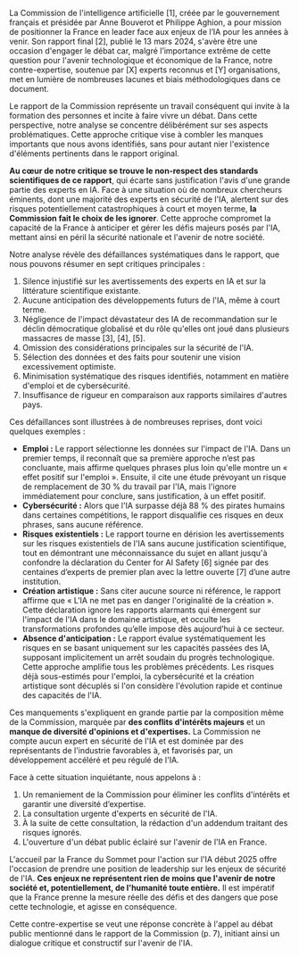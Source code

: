 
La Commission de l'intelligence artificielle <Reference>\[1\]</Reference>, créée par le gouvernement français et présidée par Anne Bouverot et Philippe Aghion, a pour mission de positionner la France en leader face aux enjeux de l’IA pour les années à venir. Son rapport final <Reference>\[2\]</Reference>, publié le 13 mars 2024, s'avère être une occasion d'engager le débat car, malgré l’importance extrême de cette question pour l'avenir technologique et économique de la France, notre contre-expertise, soutenue par \[X\] experts reconnus et \[Y\] organisations, met en lumière de nombreuses lacunes et biais méthodologiques dans ce document.

Le rapport de la Commission représente un travail conséquent qui invite à la formation des personnes et incite à faire vivre un débat. Dans cette perspective, notre analyse se concentre délibérément sur ses aspects problématiques. Cette approche critique vise à combler les manques importants que nous avons identifiés, sans pour autant nier l'existence d'éléments pertinents dans le rapport original.

**Au cœur de notre critique se trouve le non-respect des standards scientifiques de ce rapport**, qui écarte sans justification l'avis d'une grande partie des experts en IA. Face à une situation où de nombreux chercheurs éminents, dont une majorité des experts en sécurité de l'IA, alertent sur des risques potentiellement catastrophiques à court et moyen terme, **la Commission fait le choix de les ignorer**. Cette approche compromet la capacité de la France à anticiper et gérer les défis majeurs posés par l'IA, mettant ainsi en péril la sécurité nationale et l'avenir de notre société.

Notre analyse révèle des défaillances systématiques dans le rapport, que nous pouvons résumer en sept critiques principales :

1. Silence injustifié sur les avertissements des experts en IA et sur la littérature scientifique existante.  
2. Aucune anticipation des développements futurs de l'IA, même à court terme.  
3. Négligence de l'impact dévastateur des IA de recommandation sur le déclin démocratique globalisé et du rôle qu'elles ont joué dans plusieurs massacres de masse <Reference>\[3\]</Reference>, <Reference>\[4\]</Reference>, <Reference>\[5\]</Reference>.  
4. Omission des considérations principales sur la sécurité de l'IA.  
5. Sélection des données et des faits pour soutenir une vision excessivement optimiste.  
6. Minimisation systématique des risques identifiés, notamment en matière d'emploi et de cybersécurité.  
7. Insuffisance de rigueur en comparaison aux rapports similaires d'autres pays.

Ces défaillances sont illustrées à de nombreuses reprises, dont voici quelques exemples :

- **Emploi :** Le rapport sélectionne les données sur l'impact de l'IA. Dans un premier temps, il reconnaît que sa première approche n’est pas concluante, mais affirme quelques phrases plus loin qu'elle montre un « effet positif sur l'emploi ». Ensuite, il cite une étude prévoyant un risque de remplacement de 30 % du travail par l'IA, mais l'ignore immédiatement pour conclure, sans justification, à un effet positif.  
- **Cybersécurité :** Alors que l'IA surpasse déjà 88 % des pirates humains dans certaines compétitions, le rapport disqualifie ces risques en deux phrases, sans aucune référence.  
- **Risques existentiels :** Le rapport tourne en dérision les avertissements sur les risques existentiels de l'IA sans aucune justification scientifique, tout en démontrant une méconnaissance du sujet en allant jusqu'à confondre la déclaration du Center for AI Safety <Reference>\[6\]</Reference> signée par des centaines d’experts de premier plan avec la lettre ouverte <Reference>\[7\]</Reference> d’une autre institution.  
- **Création artistique :** Sans citer aucune source ni référence, le rapport affirme que « L'IA ne met pas en danger l'originalité de la création ». Cette déclaration ignore les rapports alarmants qui émergent sur l'impact de l'IA dans le domaine artistique, et occulte les transformations profondes qu’elle impose dès aujourd’hui à ce secteur.  
- **Absence d'anticipation :** Le rapport évalue systématiquement les risques en se basant uniquement sur les capacités passées des IA, supposant implicitement un arrêt soudain du progrès technologique. Cette approche amplifie tous les problèmes précédents. Les risques déjà sous-estimés pour l'emploi, la cybersécurité et la création artistique sont décuplés si l'on considère l'évolution rapide et continue des capacités de l'IA.

Ces manquements s'expliquent en grande partie par la composition même de la Commission, marquée par **des conflits d'intérêts majeurs** et un **manque de diversité d'opinions et d'expertises.** La Commission ne compte aucun expert en sécurité de l'IA et est dominée par des représentants de l'industrie favorables à, et favorisés par, un développement accéléré et peu régulé de l'IA.

Face à cette situation inquiétante, nous appelons à :

1. Un remaniement de la Commission pour éliminer les conflits d'intérêts et garantir une diversité d’expertise.  
2. La consultation urgente d'experts en sécurité de l'IA.  
3. À la suite de cette consultation, la rédaction d'un addendum traitant des risques ignorés.  
4. L'ouverture d'un débat public éclairé sur l'avenir de l'IA en France.

L'accueil par la France du Sommet pour l'action sur l'IA début 2025 offre l'occasion de prendre une position de leadership sur les enjeux de sécurité de l'IA. **Ces enjeux ne représentent rien de moins que l'avenir de notre société et, potentiellement, de l'humanité toute entière.** Il est impératif que la France prenne la mesure réelle des défis et des dangers que pose cette technologie, et agisse en conséquence.

Cette contre-expertise se veut une réponse concrète à l'appel au débat public mentionné dans le rapport de la Commission (p. 7), initiant ainsi un dialogue critique et constructif sur l'avenir de l'IA.
